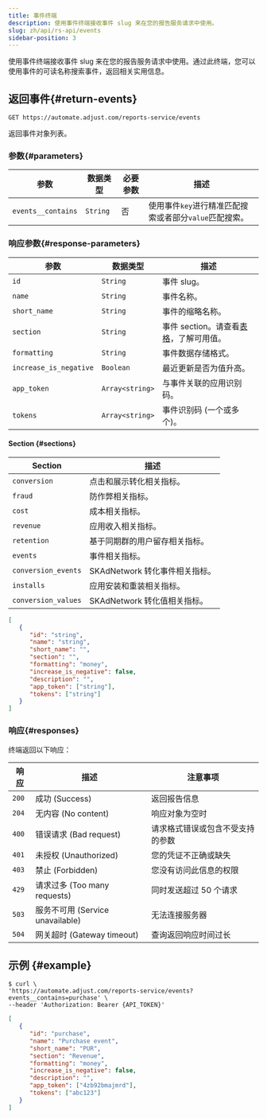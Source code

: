 ```yaml
---
title: 事件终端
description: 使用事件终端接收事件 slug 来在您的报告服务请求中使用。
slug: zh/api/rs-api/events
sidebar-position: 3
---
```


使用事件终端接收事件 slug 来在您的报告服务请求中使用。通过此终端，您可以使用事件的可读名称搜索事件，返回相关实用信息。

## 返回事件{#return-events}

<CodeBlock title="终端" highlight="/reports-service/events">

```http
GET https://automate.adjust.com/reports-service/events
```

</CodeBlock>

返回事件对象列表。

### 参数{#parameters}

| 参数               | 数据类型 | 必要参数 | 描述                                                   |
| ------------------ | -------- | -------- | ------------------------------------------------------ |
| `events__contains` | `String` | 否       | 使用事件`key`进行精准匹配搜索或者部分`value`匹配搜索。 |

### 响应参数{#response-parameters}

| 参数                   | 数据类型        | 描述                                                          |
| ---------------------- | --------------- | ------------------------------------------------------------- |
| `id`                   | `String`        | 事件 slug。                                                   |
| `name`                 | `String`        | 事件名称。                                                    |
| `short_name`           | `String`        | 事件的缩略名称。                                              |
| `section`              | `String`        | 事件 section。请查看[表格](#rs-events-sections)，了解可用值。 |
| `formatting`           | `String`        | 事件数据存储格式。                                            |
| `increase_is_negative` | `Boolean`       | 最近更新是否为值升高。                                        |
| `app_token`            | `Array<string>` | 与事件关联的应用识别码。                                      |
| `tokens`               | `Array<string>` | 事件识别码 \(一个或多个\)。                                   |

#### Section {#sections}

| Section             | 描述                           |
| ------------------- | ------------------------------ |
| `conversion`        | 点击和展示转化相关指标。       |
| `fraud`             | 防作弊相关指标。               |
| `cost`              | 成本相关指标。                 |
| `revenue`           | 应用收入相关指标。             |
| `retention`         | 基于同期群的用户留存相关指标。 |
| `events`            | 事件相关指标。                 |
| `conversion_events` | SKAdNetwork 转化事件相关指标。 |
| `installs`          | 应用安装和重装相关指标。       |
| `conversion_values` | SKAdNetwork 转化值相关指标。   |

<CodeBlock title="响应格式">

```json
[
   {
      "id": "string",
      "name": "string",
      "short_name": "",
      "section": "",
      "formatting": "money",
      "increase_is_negative": false,
      "description": "",
      "app_token": ["string"],
      "tokens": ["string"]
   }
]
```

</CodeBlock>

### 响应{#responses}

终端返回以下响应：

| 响应  | 描述                               | 注意事项                         |
| ----- | ---------------------------------- | -------------------------------- |
| `200` | 成功 \(Success\)                   | 返回报告信息                     |
| `204` | 无内容 \(No content\)              | 响应对象为空时                   |
| `400` | 错误请求 \(Bad request\)           | 请求格式错误或包含不受支持的参数 |
| `401` | 未授权 \(Unauthorized\)            | 您的凭证不正确或缺失             |
| `403` | 禁止 \(Forbidden\)                 | 您没有访问此信息的权限           |
| `429` | 请求过多 \(Too many requests\)     | 同时发送超过 50 个请求           |
| `503` | 服务不可用 \(Service unavailable\) | 无法连接服务器                   |
| `504` | 网关超时 \(Gateway timeout\)       | 查询返回响应时间过长             |

## 示例 {#example}

<CodeBlock title="cURL" highlight="events__contains=purchase">

```console
$ curl \
'https://automate.adjust.com/reports-service/events?events__contains=purchase' \
--header 'Authorization: Bearer {API_TOKEN}'
```

</CodeBlock>

<CodeBlock title="成功响应">

```json
[
   {
      "id": "purchase",
      "name": "Purchase event",
      "short_name": "PUR",
      "section": "Revenue",
      "formatting": "money",
      "increase_is_negative": false,
      "description": "",
      "app_token": ["4zb92bmajmrd"],
      "tokens": ["abc123"]
   }
]
```

</CodeBlock>
